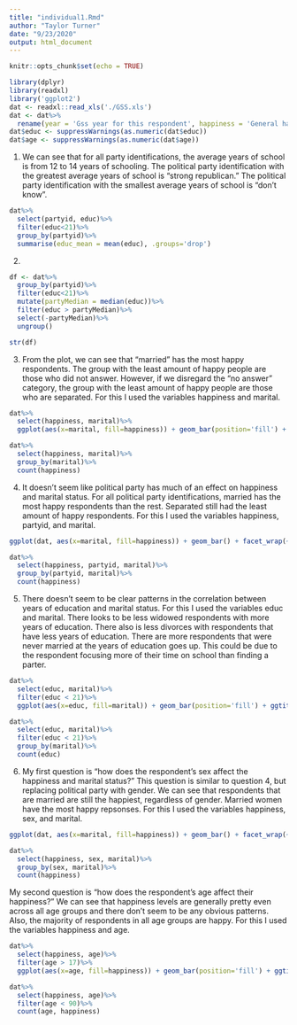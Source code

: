 ```yaml
---
title: "individual1.Rmd"
author: "Taylor Turner"
date: "9/23/2020"
output: html_document
---
```


```r
knitr::opts_chunk$set(echo = TRUE)
```

```r
library(dplyr)
library(readxl)
library('ggplot2')
dat <- readxl::read_xls('./GSS.xls')
dat <- dat%>% 
  rename(year = 'Gss year for this respondent', happiness = 'General happiness', partyid = 'Political party affiliation', income = 'Total family income', sex = 'Respondents sex', educ = 'Highest year of school completed', age = 'Age of respondent', marital = 'Marital status', id = 'Respondent id number', ballot = 'Ballot used for interview')
dat$educ <- suppressWarnings(as.numeric(dat$educ))
dat$age <- suppressWarnings(as.numeric(dat$age))
```

1. We can see that for all party identifications, the average years of school is from 12 to 14 years of schooling. The political party identification with the greatest average years of school is "strong republican." The political party identification with the smallest average years of school is "don't know".
```r
dat%>%
  select(partyid, educ)%>%
  filter(educ<21)%>%
  group_by(partyid)%>%
  summarise(educ_mean = mean(educ), .groups='drop')
```

2.
```r
df <- dat%>%
  group_by(partyid)%>%
  filter(educ<21)%>%
  mutate(partyMedian = median(educ))%>%
  filter(educ > partyMedian)%>%
  select(-partyMedian)%>%
  ungroup()

str(df)
```

3. From the plot, we can see that "married" has the most happy respondents. The group with the least amount of happy people are those who did not answer. However, if we disregard the "no answer" category, the group with the least amount of happy people are those who are separated.
For this I used the variables happiness and marital.
```r
dat%>% 
  select(happiness, marital)%>% 
  ggplot(aes(x=marital, fill=happiness)) + geom_bar(position='fill') + ggtitle("Happiness and Marital Status")

dat%>% 
  select(happiness, marital)%>% 
  group_by(marital)%>%
  count(happiness)
```

4. It doesn't seem like political party has much of an effect on happiness and marital status. For all political party identifications, married has the most happy respondents than the rest. Separated still had the least amount of happy respondents. For this I used the variables happiness, partyid, and marital.
```r
ggplot(dat, aes(x=marital, fill=happiness)) + geom_bar() + facet_wrap(~partyid, scales="free_x") + coord_flip() + ggtitle("Happiness, Marital Status, and Political Party") + theme(axis.text.x = element_text(angle = 90))

dat%>%
  select(happiness, partyid, marital)%>%
  group_by(partyid, marital)%>%
  count(happiness)
```

5. There doesn't seem to be clear patterns in the correlation between years of education and marital status. For this I used the variables educ and marital. There looks to be less widowed respondents with more years of education. There also is less divorces with respondents that have less years of education. There are more respondents that were never married at the years of education goes up. This could be due to the respondent focusing more of their time on school than finding a parter.
```r
dat%>% 
  select(educ, marital)%>% 
  filter(educ < 21)%>%
  ggplot(aes(x=educ, fill=marital)) + geom_bar(position='fill') + ggtitle("Education and Marital Status") + scale_x_continuous(breaks = 0:20, "Years of Education")

dat%>% 
  select(educ, marital)%>% 
  filter(educ < 21)%>%
  group_by(marital)%>%
  count(educ)
```

6. My first question is "how does the respondent's sex affect the happiness and marital status?" This question is similar to question 4, but replacing political party with gender. We can see that respondents that are married are still the happiest, regardless of gender. Married women have the most happy repsonses. For this I used the variables happiness, sex, and marital.
```r
ggplot(dat, aes(x=marital, fill=happiness)) + geom_bar() + facet_wrap(~sex, scales="free_x") + ggtitle("Happiness, Marital Status, and Sex") + theme(axis.text.x = element_text(angle = 90))

dat%>%
  select(happiness, sex, marital)%>%
  group_by(sex, marital)%>%
  count(happiness)
```

My second question is "how does the respondent's age affect their happiness?" We can see that happiness levels are generally pretty even across all age groups and there don't seem to be any obvious patterns. Also, the majority of respondents in all age groups are happy. For this I used the variables happiness and age. 
```r
dat%>% 
  select(happiness, age)%>% 
  filter(age > 17)%>% 
  ggplot(aes(x=age, fill=happiness)) + geom_bar(position='fill') + ggtitle("Happiness and Age")

dat%>%
  select(happiness, age)%>%
  filter(age < 90)%>%
  count(age, happiness)
```